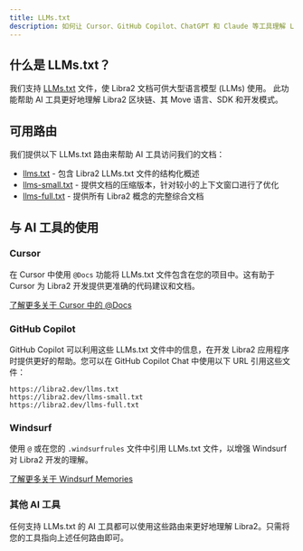 ```yaml
---
title: LLMs.txt
description: 如何让 Cursor、GitHub Copilot、ChatGPT 和 Claude 等工具理解 Libra2 文档。
---
```


## 什么是 LLMs.txt？

我们支持 [LLMs.txt](https://llmstxt.org/) 文件，使 Libra2 文档可供大型语言模型 (LLMs) 使用。
此功能帮助 AI 工具更好地理解 Libra2 区块链、其 Move 语言、SDK 和开发模式。

## 可用路由

我们提供以下 LLMs.txt 路由来帮助 AI 工具访问我们的文档：

- [llms.txt](/llms.txt) - 包含 Libra2 LLMs.txt 文件的结构化概述
- [llms-small.txt](/llms-small.txt) - 提供文档的压缩版本，针对较小的上下文窗口进行了优化
- [llms-full.txt](/llms-full.txt) - 提供所有 Libra2 概念的完整综合文档

## 与 AI 工具的使用

### Cursor

在 Cursor 中使用 `@Docs` 功能将 LLMs.txt 文件包含在您的项目中。这有助于 Cursor 为 Libra2 开发提供更准确的代码建议和文档。

[了解更多关于 Cursor 中的 @Docs](https://docs.cursor.com/context/@-symbols/@-docs)

### GitHub Copilot

GitHub Copilot 可以利用这些 LLMs.txt 文件中的信息，在开发 Libra2 应用程序时提供更好的帮助。您可以在 GitHub Copilot Chat 中使用以下 URL 引用这些文件：

```
https://libra2.dev/llms.txt
https://libra2.dev/llms-small.txt
https://libra2.dev/llms-full.txt
```

### Windsurf

使用 `@` 或在您的 `.windsurfrules` 文件中引用 LLMs.txt 文件，以增强 Windsurf 对 Libra2 开发的理解。

[了解更多关于 Windsurf Memories](https://docs.codeium.com/windsurf/memories#memories-and-rules)

### 其他 AI 工具

任何支持 LLMs.txt 的 AI 工具都可以使用这些路由来更好地理解 Libra2。只需将您的工具指向上述任何路由即可。
